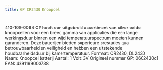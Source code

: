 ```yaml
---
title: GP CR2430 Knoopcel
---
```



<Image src={imageProduct} width={imageProduct.width} alt="" />


410-100-0064
GP heeft een uitgebreid assortiment van silver oxide knoopcellen voor een breed gamma van applicaties die een lange werkingsduur binnen een wijd temperatuurspectrum moeten kunnen garanderen. Deze batterijen bieden superieure prestaties qua betrouwbaarheid en veiligheid en hebben een uitstekende houdbaarheidsduur bij kamertemperatuur.
Formaat: CR2430, DL2430
Naam: Knoopcel batterij
Aantal: 1
Volt: 3V
Origineel nummer GP: 0602430c1
EAN: 4891199003738
